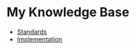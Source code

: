 = My Knowledge Base =

* [[standards/Standards|Standards]]
* [[implementations/Implementation|Implementation]]

